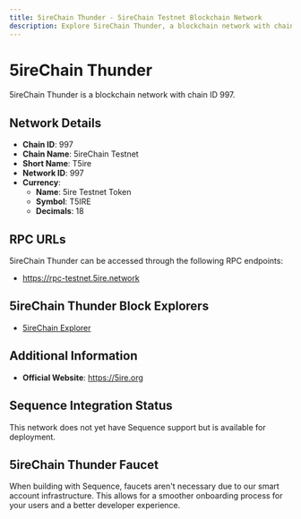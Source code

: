 ```yaml
--- 
title: 5ireChain Thunder - 5ireChain Testnet Blockchain Network
description: Explore 5ireChain Thunder, a blockchain network with chain ID 997. Learn about its native currency, 5ire Testnet Token, and how to interact with the network.
---
```


# 5ireChain Thunder

5ireChain Thunder is a blockchain network with chain ID 997.

## Network Details

- **Chain ID**: 997
- **Chain Name**: 5ireChain Testnet
- **Short Name**: T5ire
- **Network ID**: 997
- **Currency**: 
  - **Name**: 5ire Testnet Token
  - **Symbol**: T5IRE
  - **Decimals**: 18

## RPC URLs

5ireChain Thunder can be accessed through the following RPC endpoints:

- https://rpc-testnet.5ire.network

## 5ireChain Thunder Block Explorers

- [5ireChain Explorer](https://explorer.5ire.network)

## Additional Information

- **Official Website**: https://5ire.org

## Sequence Integration Status

This network does not yet have Sequence support but is available for deployment.

## 5ireChain Thunder Faucet

When building with Sequence, faucets aren't necessary due to our smart account infrastructure. This allows for a smoother onboarding process for your users and a better developer experience.
